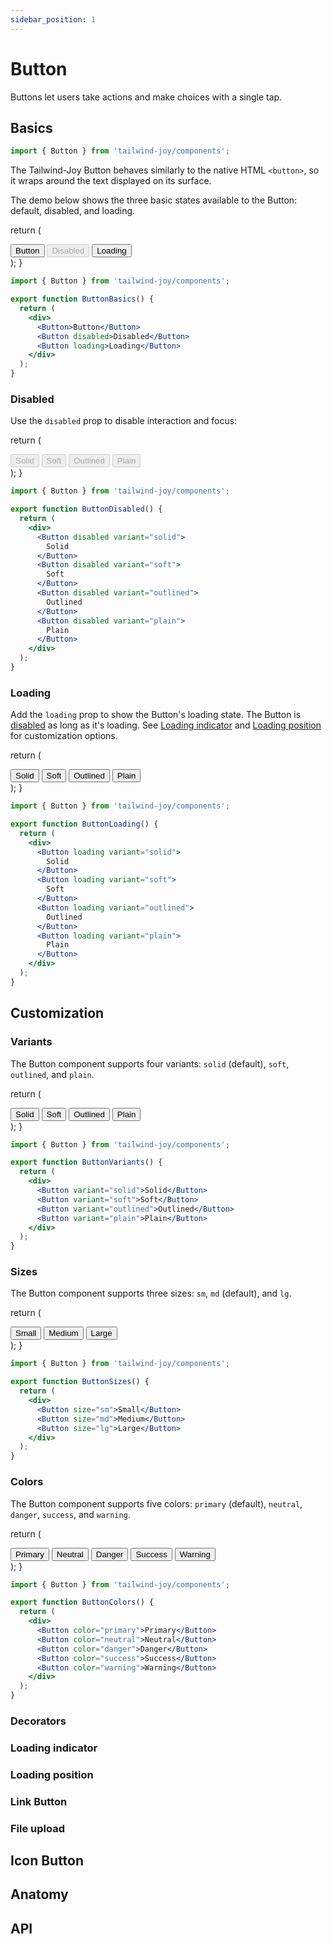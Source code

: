 ```yaml
---
sidebar_position: 1
---
```


# Button

Buttons let users take actions and make choices with a single tap.

## Basics

```jsx
import { Button } from 'tailwind-joy/components';
```

The Tailwind-Joy Button behaves similarly to the native HTML `<button>`, so it wraps around the text displayed on its surface.

The demo below shows the three basic states available to the Button: default, disabled, and loading.

  return (
    <div className="border-joy-neutral-300 dark:border-joy-neutral-500 flex items-center justify-center gap-x-4 rounded-lg border border-solid p-4">
      <Button className="font-[inherit]">Button</Button>
      <Button className="font-[inherit]" disabled>
        Disabled
      </Button>
      <Button className="font-[inherit]" loading>
        Loading
      </Button>
    </div>
  );
}

<ButtonBasics />

```jsx
import { Button } from 'tailwind-joy/components';

export function ButtonBasics() {
  return (
    <div>
      <Button>Button</Button>
      <Button disabled>Disabled</Button>
      <Button loading>Loading</Button>
    </div>
  );
}
```

### Disabled

Use the `disabled` prop to disable interaction and focus:

  return (
    <div className="border-joy-neutral-300 dark:border-joy-neutral-500 flex items-center justify-center gap-x-4 rounded-lg border border-solid p-4">
      <Button className="font-[inherit]" disabled variant="solid">
        Solid
      </Button>
      <Button className="font-[inherit]" disabled variant="soft">
        Soft
      </Button>
      <Button className="font-[inherit]" disabled variant="outlined">
        Outlined
      </Button>
      <Button className="font-[inherit]" disabled variant="plain">
        Plain
      </Button>
    </div>
  );
}

<ButtonDisabled />

```jsx
import { Button } from 'tailwind-joy/components';

export function ButtonDisabled() {
  return (
    <div>
      <Button disabled variant="solid">
        Solid
      </Button>
      <Button disabled variant="soft">
        Soft
      </Button>
      <Button disabled variant="outlined">
        Outlined
      </Button>
      <Button disabled variant="plain">
        Plain
      </Button>
    </div>
  );
}
```

### Loading

Add the `loading` prop to show the Button's loading state. The Button is [disabled](#disabled) as long as it's loading. See [Loading indicator](#) and [Loading position](#) for customization options.

  return (
    <div className="border-joy-neutral-300 dark:border-joy-neutral-500 flex items-center justify-center gap-x-4 rounded-lg border border-solid p-4">
      <Button className="font-[inherit]" loading variant="solid">
        Solid
      </Button>
      <Button className="font-[inherit]" loading variant="soft">
        Soft
      </Button>
      <Button className="font-[inherit]" loading variant="outlined">
        Outlined
      </Button>
      <Button className="font-[inherit]" loading variant="plain">
        Plain
      </Button>
    </div>
  );
}

<ButtonLoading />

```jsx
import { Button } from 'tailwind-joy/components';

export function ButtonLoading() {
  return (
    <div>
      <Button loading variant="solid">
        Solid
      </Button>
      <Button loading variant="soft">
        Soft
      </Button>
      <Button loading variant="outlined">
        Outlined
      </Button>
      <Button loading variant="plain">
        Plain
      </Button>
    </div>
  );
}
```

## Customization

### Variants

The Button component supports four variants: `solid` (default), `soft`, `outlined`, and `plain`.

  return (
    <div className="border-joy-neutral-300 dark:border-joy-neutral-500 flex items-center justify-center gap-x-4 rounded-lg border border-solid p-4">
      <Button className="font-[inherit]" variant="solid">
        Solid
      </Button>
      <Button className="font-[inherit]" variant="soft">
        Soft
      </Button>
      <Button className="font-[inherit]" variant="outlined">
        Outlined
      </Button>
      <Button className="font-[inherit]" variant="plain">
        Plain
      </Button>
    </div>
  );
}

<ButtonVariants />

```jsx
import { Button } from 'tailwind-joy/components';

export function ButtonVariants() {
  return (
    <div>
      <Button variant="solid">Solid</Button>
      <Button variant="soft">Soft</Button>
      <Button variant="outlined">Outlined</Button>
      <Button variant="plain">Plain</Button>
    </div>
  );
}
```

### Sizes

The Button component supports three sizes: `sm`, `md` (default), and `lg`.

  return (
    <div className="border-joy-neutral-300 dark:border-joy-neutral-500 flex items-center justify-center gap-x-4 rounded-lg border border-solid p-4">
      <Button className="font-[inherit]" size="sm">
        Small
      </Button>
      <Button className="font-[inherit]" size="md">
        Medium
      </Button>
      <Button className="font-[inherit]" size="lg">
        Large
      </Button>
    </div>
  );
}

<ButtonSizes />

```jsx
import { Button } from 'tailwind-joy/components';

export function ButtonSizes() {
  return (
    <div>
      <Button size="sm">Small</Button>
      <Button size="md">Medium</Button>
      <Button size="lg">Large</Button>
    </div>
  );
}
```

### Colors

The Button component supports five colors: `primary` (default), `neutral`, `danger`, `success`, and `warning`.

  return (
    <div className="border-joy-neutral-300 dark:border-joy-neutral-500 flex items-center justify-center gap-x-4 rounded-lg border border-solid p-4">
      <Button className="font-[inherit]" color="primary">
        Primary
      </Button>
      <Button className="font-[inherit]" color="neutral">
        Neutral
      </Button>
      <Button className="font-[inherit]" color="danger">
        Danger
      </Button>
      <Button className="font-[inherit]" color="success">
        Success
      </Button>
      <Button className="font-[inherit]" color="warning">
        Warning
      </Button>
    </div>
  );
}

<ButtonColors />

```jsx
import { Button } from 'tailwind-joy/components';

export function ButtonColors() {
  return (
    <div>
      <Button color="primary">Primary</Button>
      <Button color="neutral">Neutral</Button>
      <Button color="danger">Danger</Button>
      <Button color="success">Success</Button>
      <Button color="warning">Warning</Button>
    </div>
  );
}
```

### Decorators

### Loading indicator

### Loading position

### Link Button

### File upload

## Icon Button

## Anatomy

## API
